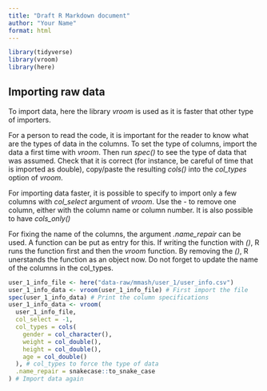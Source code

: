 ```yaml
---
title: "Draft R Markdown document"
author: "Your Name"
format: html
---
```


```r
library(tidyverse)
library(vroom)
library(here)
```

## Importing raw data

To import data, here the library _vroom_ is used as it is faster that other type of importers. 

For a person to read the code, it is important for the reader to know what are the types of data in the columns. To set the type of columns, import the data a first time with _vroom_. Then run _spec()_ to see the type of data that was assumed. Check that it is correct (for instance, be careful of time that is imported as double), copy/paste the resulting _cols()_ into the _col_types_ option of _vroom_.

For importing data faster, it is possible to specify to import only a few columns with _col_select_ argument of _vroom_. Use the _-_ to remove one column, either with the column name or column number. It is also possible to have _cols_only()_ 

For fixing the name of the columns, the argument _.name_repair_ can be used. A function can be put as entry for this. If writing the function with _()_, R runs the function first and then the _vroom_ function. By removing the _()_, R unerstands the function as an object now. Do not forget to update the name of the columns in the col_types.

```r
user_1_info_file <- here("data-raw/mmash/user_1/user_info.csv")
user_1_info_data <- vroom(user_1_info_file) # First import the file
spec(user_1_info_data) # Print the column specifications
user_1_info_data <- vroom(
  user_1_info_file,
  col_select = -1,
  col_types = cols(
    gender = col_character(),
    weight = col_double(),
    height = col_double(),
    age = col_double()
  ), # col_types to force the type of data
  .name_repair = snakecase::to_snake_case
) # Import data again
```
